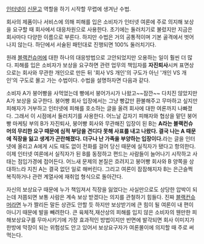 [[인터넷]]이 [[신문고]] 역할을 하기 시작할 무렵에 생겨난 수법.

회사의 제품이나 서비스에 의해 피해를 입은 소비자가 인터넷 여론에 주로 의지해 보상을 요구할 때 회사에서 대응차원으로 사용한다. 초기에는 둘러치기로 불렀지만 지금은 회사마다 다양한 이름으로 부른다. 하지만 수법은 거의 공통적이며 기본 골격에서 벗어나지 않는다. 하단에서 서술된 패턴대로 진행되면 100% 둘러치기다.

원래 [[블랙컨슈머]]에 대한 하나의 대응방법으로 고안되었지만 오용하는 일이 훨씬 더 많다. 피해를 입은 소비자가 보상을 요구하면 관련 업무의 책임자를 '''자진퇴사'''시켜 표면상으로는 회사와 무관한 개인으로 만든 뒤 '회사 VS 개인'의 구도가 아닌 '개인 VS 개인'의 구도로 몰고 가는 수법이다. 수법을 설명하자면 다음과 같다. 

소비자 A가 붕어빵을 사먹었는데 빵에서 붕어가시가 나왔고~~잠깐~~ 다치진 않았지만 A가 보상을 요구한다. 붕어빵 회사 입장에서는 그냥 빵값만 환불해주고 무마하고 싶지만 피해자가 거부하고 인터넷에 피해를 호소하는 글을 올려 회사에 대한 여론까지 나빠졌다. 그래서 이 시점에서 둘러치기를 사용한다. 어느날 갑자기 피해자와 협상을 맡던 붕어빵 마케팅 부의 B가 자진퇴사, 붕어빵 회사와 무관해진 입장이 된 B는 '''A라는 블랙컨슈머의 무리한 요구 때문에 심적 부담을 견디다 못해 사표를 내고 나왔다. 결국 나는 A 때문에 직장을 잃고 생계가 곤란해졌다. 더구나 난 가족을 부양하는 입장이다.'''라는 글을 인터넷에 올리고 A에게 시도 때도 없이 전화를 걸어 당신 때문에 실직자가 됐다고 항의한다. 이제 인터넷 여론에서 실직자가 된 B를 동정하고 편드는 사람들이 늘어나기 시작하고 사태는 점입가경에 접어든다. 어느새 문제의 본질은 흐려지고 붕어빵 회사와 B 양쪽을 상대하느라 지친 A는 결국 없던 일로 해버린다.  그리고 여론이 잠잠해지자 B는 은근슬쩍 복직하거나 관련 계열사에 재취업 형식으로 돌아간다.

자신의 보상요구 때문에 누가 책임져서 직장을 잃었다는 사실만으로도 상당한 압박이 되는데 저쯤되면 보통 사람은 계속 보상 받겠다는 의지를 관철하기 힘들다. 진짜 [[블랙컨슈머]]라면 누가 짤리든 말든 상관도 안할 듯 하지만 보상받기에 큰 힘이 될 여론이 내 편이 아니기 때문에 발을 빼려한다. 큰 육체적,재산상의 피해를 입지 않은 소비자의 웬만한 피해보상요구를 무마시키기에 가장 효과적인 방법이지만 반면에 발각되면 회사 이미지가 한방에 막장이 되는 위험성도 안고 있어서 보상요구자가 여론몰이에 의지할 때 주로 써먹는다. 
